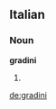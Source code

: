 ==Italian==

===Noun===
'''gradini''' {{m}}

# {{plural of|[[gradino]]|lang=Italian}}

[[de:gradini]]